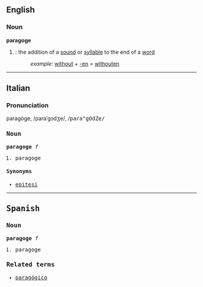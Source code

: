 == English ==
=== Noun ===
'''paragoge'''

#{{grammar}}: the addition of a [[sound]] or [[syllable]] to the end of a [[word]]
#: ''example'': [[without]] + [[-en]] = [[withouten]]

----

==Italian==
===Pronunciation===
paragòge, /paraˈgɔdʒe/, /<tt>para"gOdZe/
===Noun===
'''paragoge''' ''f''

# paragoge

====Synonyms====
*[[epitesi]]

----

==Spanish==
===Noun===
'''paragoge''' ''f''

# paragoge

===Related terms===
*[[paragógico]]